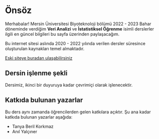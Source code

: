 # Önsöz {.unnumbered}

Merhabalar! Mersin Üniversitesi Biyoteknoloji bölümü 2022 - 2023 Bahar döneminde verdiğim **Veri Analizi** ve **İstatistiksel Öğrenme** isimli derslerler ilgili en güncel bilgileri bu sayfa üzerinden paylaşacağım.

Bu internet sitesi aslında 2020 - 2022 yılında verilen dersler süresince oluşturulan kaynakları temel almaktadır.

[Eski siteye buradan ulaşabilirsiniz](old-site/index.html)

## Dersin işlenme şekli {.unnumbered}

Dersimiz, ikinci bir duyuruya kadar çevrimiçi olarak işlenecektir.

## Katkıda bulunan yazarlar {.unnumbered}

Bu ders aynı zamanda öğrencilerden gelen katkılara açıktır. Şu ana kadar katkıda bulunan yazarlar aşağıda:

+ Tanya Beril Korkmaz
+ Anıl Yalçıner
